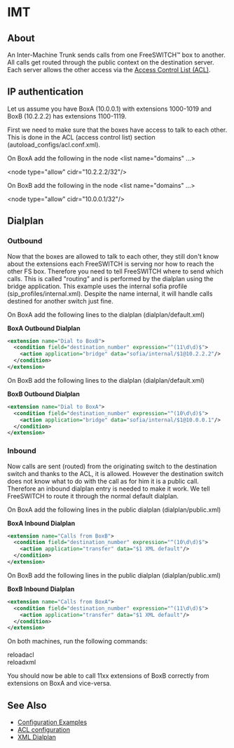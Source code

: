
# IMT 

 

## About

An Inter-Machine Trunk sends calls from one FreeSWITCH™ box to another. All calls get routed through the public context on the destination server. Each server allows the other access via the [Access Control List (ACL)](../Networking/3965687.mdx#-acl-). 

##  IP authentication 

Let us assume you have BoxA (10.0.0.1) with extensions 1000-1019 and BoxB (10.2.2.2) has extensions 1100-1119.

First we need to make sure that the boxes have access to talk to each other. This is done in the ACL (access control list) section (autoload\_configs/acl.conf.xml).

On BoxA add the following in the node \<list name="domains" ...>

   \<node type="allow" cidr="10.2.2.2/32"/>

On BoxB add the following in the node \<list name="domains" ...>

   \<node type="allow" cidr="10.0.0.1/32"/>

## Dialplan

### Outbound

Now that the boxes are allowed to talk to each other, they still don't know about the extensions each FreeSWITCH is serving nor how to reach the other FS box. Therefore you need to tell FreeSWITCH where to send which calls. This is called "routing" and is performed by the dialplan using the bridge application. This example uses the internal sofia profile (sip\_profiles/internal.xml). Despite the name internal, it will handle calls destined for another switch just fine.

On BoxA add the following lines to the dialplan (dialplan/default.xml)

**BoxA Outbound Dialplan**

```xml
<extension name="Dial to BoxB">
  <condition field="destination_number" expression="^(11\d\d)$">
    <action application="bridge" data="sofia/internal/$1@10.2.2.2"/>
  </condition>
</extension> 
```

On BoxB add the following lines to the dialplan (dialplan/default.xml)

**BoxB Outbound Dialplan**

```xml
<extension name="Dial to BoxA">
  <condition field="destination_number" expression="^(10\d\d)$">
    <action application="bridge" data="sofia/internal/$1@10.0.0.1"/>
  </condition>
</extension> 
```

### Inbound

Now calls are sent (routed) from the originating switch to the destination switch and thanks to the ACL, it is allowed. However the destination switch does not know what to do with the call as for him it is a public call. Therefore an inbound dialplan entry is needed to make it work. We tell FreeSWITCH to route it through the normal default dialplan.

On BoxA add the following lines in the public dialplan (dialplan/public.xml)

**BoxA Inbound Dialplan**

```xml
<extension name="Calls from BoxB">
  <condition field="destination_number" expression="^(10\d\d)$">
    <action application="transfer" data="$1 XML default"/>
  </condition>
</extension>
```

On BoxB add the following lines in the public dialplan (dialplan/public.xml)

**BoxB Inbound Dialplan**

```xml
<extension name="Calls from BoxA">
  <condition field="destination_number" expression="^(11\d\d)$">
    <action application="transfer" data="$1 XML default"/>
  </condition>
</extension>
```

On both machines, run the following commands:

reloadacl  
reloadxml

You should now be able to call 11xx extensions of BoxB correctly from extensions on BoxA and vice-versa.

##  See Also 

* [Configuration Examples](http://wiki.freeswitch.org/wiki/Examples "Examples")
* [ACL configuration](../Networking/3965687.mdx#-acl-)
* [XML Dialplan](../Dialplan/XML-Dialplan/index.mdx#about)


